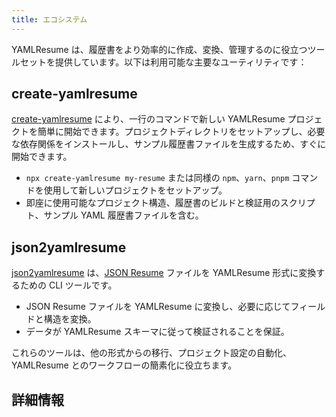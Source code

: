 ```yaml
---
title: エコシステム
---
```


YAMLResume は、履歴書をより効率的に作成、変換、管理するのに役立つツールセットを提供しています。以下は利用可能な主要なユーティリティです：

## create-yamlresume

[create-yamlresume](./ecosystem/create-yamlresume) により、一行のコマンドで新しい YAMLResume プロジェクトを簡単に開始できます。プロジェクトディレクトリをセットアップし、必要な依存関係をインストールし、サンプル履歴書ファイルを生成するため、すぐに開始できます。

- `npx create-yamlresume my-resume` または同様の `npm`、`yarn`、`pnpm` コマンドを使用して新しいプロジェクトをセットアップ。
- 即座に使用可能なプロジェクト構造、履歴書のビルドと検証用のスクリプト、サンプル YAML 履歴書ファイルを含む。

## json2yamlresume

[json2yamlresume](./ecosystem/json2yamlresume) は、[JSON Resume](https://jsonresume.org/) ファイルを YAMLResume 形式に変換するための CLI ツールです。

- JSON Resume ファイルを YAMLResume に変換し、必要に応じてフィールドと構造を変換。
- データが YAMLResume スキーマに従って検証されることを保証。

これらのツールは、他の形式からの移行、プロジェクト設定の自動化、YAMLResume とのワークフローの簡素化に役立ちます。

## 詳細情報

<Cards>
  <Card
    href="./ecosystem/create-yamlresume"
    title="create-yamlresume"
    description="一行のコマンドで新しい YAMLResume プロジェクトを作成"
  />
  <Card
    href="./ecosystem/json2yamlresume"
    title="json2yamlresume"
    description="JSON Resume を YAMLResume に変換"
  />
</Cards>
